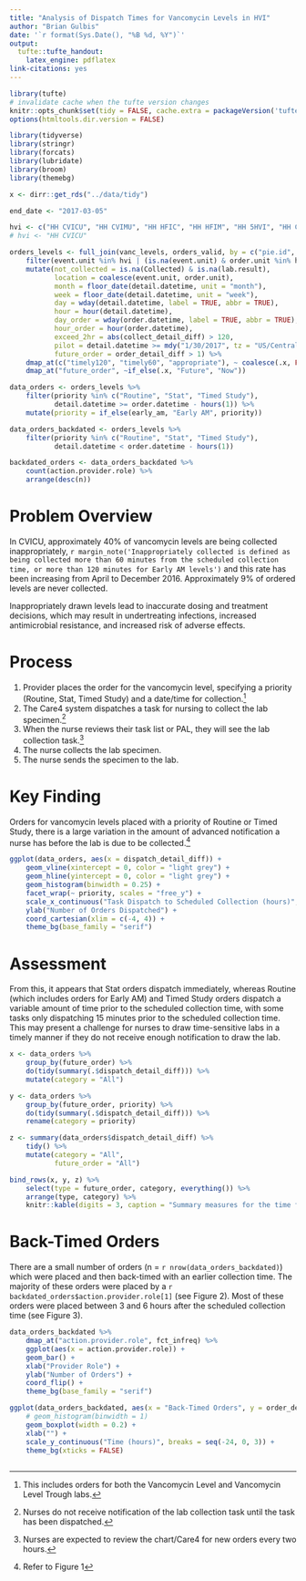 ```yaml
---
title: "Analysis of Dispatch Times for Vancomycin Levels in HVI"
author: "Brian Gulbis"
date: '`r format(Sys.Date(), "%B %d, %Y")`'
output:
  tufte::tufte_handout:
    latex_engine: pdflatex
link-citations: yes
---
```


```r
library(tufte)
# invalidate cache when the tufte version changes
knitr::opts_chunk$set(tidy = FALSE, cache.extra = packageVersion('tufte'), echo = FALSE, message = FALSE, warning = FALSE)
options(htmltools.dir.version = FALSE)
```

```r
library(tidyverse)
library(stringr)
library(forcats)
library(lubridate)
library(broom)
library(themebg)

x <- dirr::get_rds("../data/tidy")

end_date <- "2017-03-05"

hvi <- c("HH CVICU", "HH CVIMU", "HH HFIC", "HH HFIM", "HH 5HVI", "HH CCU", "HVI CIMU")
# hvi <- "HH CVICU"

orders_levels <- full_join(vanc_levels, orders_valid, by = c("pie.id", "order.id")) %>%
    filter(event.unit %in% hvi | (is.na(event.unit) & order.unit %in% hvi)) %>%
    mutate(not_collected = is.na(Collected) & is.na(lab.result),
           location = coalesce(event.unit, order.unit),
           month = floor_date(detail.datetime, unit = "month"),
           week = floor_date(detail.datetime, unit = "week"),
           day = wday(detail.datetime, label = TRUE, abbr = TRUE),
           hour = hour(detail.datetime),
           day_order = wday(order.datetime, label = TRUE, abbr = TRUE),
           hour_order = hour(order.datetime),
           exceed_2hr = abs(collect_detail_diff) > 120,
           pilot = detail.datetime >= mdy("1/30/2017", tz = "US/Central"),
           future_order = order_detail_diff > 1) %>%
    dmap_at(c("timely120", "timely60", "appropriate"), ~ coalesce(.x, FALSE)) %>%
    dmap_at("future_order", ~if_else(.x, "Future", "Now"))
```

```r
data_orders <- orders_levels %>%
    filter(priority %in% c("Routine", "Stat", "Timed Study"),
           detail.datetime >= order.datetime - hours(1)) %>%
    mutate(priority = if_else(early_am, "Early AM", priority))

data_orders_backdated <- orders_levels %>%
    filter(priority %in% c("Routine", "Stat", "Timed Study"),
           detail.datetime < order.datetime - hours(1))

backdated_orders <- data_orders_backdated %>%
    count(action.provider.role) %>%
    arrange(desc(n))
```

# Problem Overview

In CVICU, approximately 40% of vancomycin levels are being collected inappropriately, `r margin_note('Inappropriately collected is defined as being collected more than 60 minutes from the scheduled collection time, or more than 120 minutes for Early AM levels')` and this rate has been increasing from April to December 2016. Approximately 9% of ordered levels are never collected.   

Inappropriately drawn levels lead to inaccurate dosing and treatment decisions, which may result in undertreating infections, increased antimicrobial resistance, and increased risk of adverse effects.  

# Process

1. Provider places the order for the vancomycin level, specifying a priority (Routine, Stat, Timed Study) and a date/time for collection.^[This includes orders for both the Vancomycin Level and Vancomycin Level Trough labs.]
1. The Care4 system dispatches a task for nursing to collect the lab specimen.^[Nurses do not receive notification of the lab collection task until the task has been dispatched.]
1. When the nurse reviews their task list or PAL, they will see the lab collection task.^[Nurses are expected to review the chart/Care4 for new orders every two hours.]
1. The nurse collects the lab specimen.
1. The nurse sends the specimen to the lab.

# Key Finding

Orders for vancomycin levels placed with a priority of Routine or Timed Study, there is a large variation in the amount of advanced notification a nurse has before the lab is due to be collected.^[Refer to Figure 1]

```r
ggplot(data_orders, aes(x = dispatch_detail_diff)) +
    geom_vline(xintercept = 0, color = "light grey") +
    geom_hline(yintercept = 0, color = "light grey") +
    geom_histogram(binwidth = 0.25) +
    facet_wrap(~ priority, scales = "free_y") +
    scale_x_continuous("Task Dispatch to Scheduled Collection (hours)", breaks = seq(-12, 12, 2)) +
    ylab("Number of Orders Dispatched") +
    coord_cartesian(xlim = c(-4, 4)) +
    theme_bg(base_family = "serif")
```

# Assessment

From this, it appears that Stat orders dispatch immediately, whereas Routine (which includes orders for Early AM) and Timed Study orders dispatch a variable amount of time prior to the scheduled collection time, with some tasks only dispatching 15 minutes prior to the scheduled collection time. This may present a challenge for nurses to draw time-sensitive labs in a timely manner if they do not receive enough notification to draw the lab.

```r
x <- data_orders %>%
    group_by(future_order) %>%
    do(tidy(summary(.$dispatch_detail_diff))) %>%
    mutate(category = "All") 

y <- data_orders %>%
    group_by(future_order, priority) %>%
    do(tidy(summary(.$dispatch_detail_diff))) %>%
    rename(category = priority)

z <- summary(data_orders$dispatch_detail_diff) %>%
    tidy() %>%
    mutate(category = "All",
           future_order = "All")

bind_rows(x, y, z) %>%
    select(type = future_order, category, everything()) %>%
    arrange(type, category) %>%
    knitr::kable(digits = 3, caption = "Summary measures for the time from dispatch to scheduled collection")
```

# Back-Timed Orders

There are a small number of orders (n = `r nrow(data_orders_backdated)`) which were placed and then back-timed with an earlier collection time. The majority of these orders were placed by a `r backdated_orders$action.provider.role[1]` (see Figure 2). Most of these orders were placed between 3 and 6 hours after the scheduled collection time (see Figure 3).

```r
data_orders_backdated %>%
    dmap_at("action.provider.role", fct_infreq) %>%
    ggplot(aes(x = action.provider.role)) +
    geom_bar() +
    xlab("Provider Role") +
    ylab("Number of Orders") +
    coord_flip() +
    theme_bg(base_family = "serif")
```

```r
ggplot(data_orders_backdated, aes(x = "Back-Timed Orders", y = order_detail_diff)) +
    # geom_histogram(binwidth = 1)
    geom_boxplot(width = 0.2) +
    xlab("") +
    scale_y_continuous("Time (hours)", breaks = seq(-24, 0, 3)) +
    theme_bg(xticks = FALSE)
    
```


